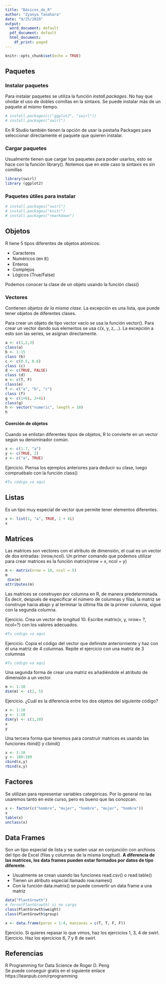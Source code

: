 ```yaml
---
title: "Básicos_de_R"
author: "Zyanya Tanahara"
date: "9/25/2020"
output:
  word_document: default
  pdf_document: default
  html_document:
    df_print: paged
---
```


```r
knitr::opts_chunk$set(echo = TRUE)
```

## Paquetes
### Instalar paquetes

Para instalar paquetes se utiliza la función *install.packages*. No hay que olvidar el uso de dobles comillas en la sintaxis.
Se puede instalar más de un paquete al mismo tiempo.

```r
# install.packages(c("ggplot2", "swirl"))
# install.packages("swirl")                

```

En R Studio también tienen la opción de usar la pestaña Packages para seleccionar directamente el paquete que quieren instalar.


### Cargar paquetes

Usualmente tienen que cargar los paquetes para poder usarlos, esto se hace con la función library(). Notemos que en este caso la sintaxis es sin comillas

```r
library(swirl)
library (ggplot2)
```


### Paquetes útiles para instalar
```r
# install.packages("swirl")
# install.packages("knitr")
# install.packages("rmarkdown")

```

## Objetos
R tiene 5 tipos diferentes de objetos atómicos:

- Caracteres  
- Numéricos (en $\mathbb{R}$)  
- Enteros  
- Complejos  
- Lógicos (True/False)  

Podemos conocer la clase de un objeto usando la función class()


### Vectores
Contienen *objetos de la misma clase*. La excepción es una lista, que puede tener objetos de diferentes clases.

Para crear un objeto de tipo vector vacío se usa la función vector(). Para crear un vector dando sus elementos se usa c(x, y, z,...). La excepción a esto son las series, se asignan directamente.

```r
a <- c(1,2,3)
class(a)
b <- 1:15
class (b)
c <- c(0.5, 0.6) 
class (c)
d <- c(TRUE, FALSE) 
class (d)
e <- c(T, F)
class(e)
f <- c("a", "b", "c")
class (f)
g <- c(1+0i, 2+4i) 
class(g)
h <- vector("numeric", length = 10)
h

```

#### Coerción de objetos  

Cuando se enlistan diferentes tipos de objetos, R lo convierte en un vector según su denominador común.

```r
x <- c(1.7, "a") 
y <- c(TRUE, 2) 
z <- c("a", TRUE)
```


Ejercicio. Piensa los ejemplos anteriores para deducir su clase, luego compruébalo con la función class()
```r
#Tu código va aquí
```

## Listas
Es un tipo muy especial de vector que permite tener elementos diferentes.
```r
x <- list(1, "a", TRUE, 1 + 4i)
x
```

## Matrices
Las matrices son vectores con el atributo de dimensión, el cual es un vector de dos entradas: (nrow,ncol). Un primer comando que podemos utilizar para crear matrices es la función matrix(nrow = x, ncol = y)

```r
m <- matrix(nrow = 10, ncol = 5)
m
 dim(m)
attributes(m)
```

Las matrices se construyen por columna en R, de manera predeterminada. Es decir, después de especificar el número de columnas y filas,  la matriz se construye hacia abajo y al terminar la última fila de la primer columna, sigue con la segunda columna.

Ejercicio. Crea un vector de longitud 10. Escribe matrix(x, y, nrow= ?, ncol=?) con los valores adecuados.
```r
#Tu código va aquí
```

Ejercicio. Copia el código del vector que definiste anteriormente y haz con él una matriz de 4 columnas. Repite el ejercicio con una matriz de 3 columnas
```r
#Tu código va aquí
```

Una segunda forma de crear una matriz es añadiéndole el atributo de dimensión a un vector.
```r
m <- 1:10
dim(m) <- c(2, 5)
```

Ejercicio. ¿Cuál es la diferencia entre los dos objetos del siguiente código?
```r
x <- 1:10
y <- 1:10
dim(y) <- c(1,10)
x
y
```

Una tercera forma que tenemos para construir matrices es usando las funciones rbind() y cbind()
```r
x <- 1:10
y <- 100:109
cbind(x,y)
rbind(x,y)
```

## Factores
Se utilizan para representar variables categóricas. Por lo general no las usaremos tanto en este curso, pero es bueno que las conozcan. 
```r
x <- factor(c("hombre", "mujer", "hombre", "mujer", "hombre"))
x
table(x) 
unclass(x)
```

## Data Frames
Son un tipo especial de lista y se suelen usar en conjunción con archivos del tipo de Excel (filas y columnas de la misma longitud). **A diferencia de las matrices, los data frames pueden estar formados por datos de tipo diferente**. 

+ Usualmente se crean usando las funciones read.csv() o read.table()  
+ Tienen un atributo especial llamado row.names()  
+ Con la función data.matrix() se puede convertir un data frame a una matriz  

```r
data("PlantGrowth")
# force(PlantGrowth) si no carga
class(PlantGrowth$weight)
class(PlantGrowth$group)

x <- data.frame(peras = 1:4, manzanas = c(T, T, F, F))
```

Ejercicio. Si quieres repasar lo que vimos, haz los ejercicios 1, 3, 4 de swirl.
Ejercicio. Haz los ejercicios 6, 7 y 8 de swirl. 

## Referencias
R Programming for Data Science de Roger D. Peng  
Se puede conseguir gratis en el siguiente enlace  
https://leanpub.com/rprogramming

